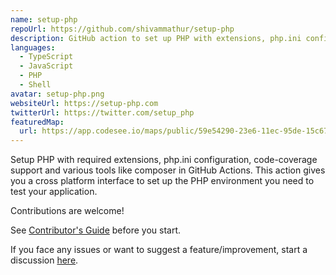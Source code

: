 ```yaml
---
name: setup-php
repoUrl: https://github.com/shivammathur/setup-php
description: GitHub action to set up PHP with extensions, php.ini configuration, coverage drivers, and various tools.
languages:
  - TypeScript
  - JavaScript
  - PHP
  - Shell
avatar: setup-php.png
websiteUrl: https://setup-php.com
twitterUrl: https://twitter.com/setup_php
featuredMap:
  url: https://app.codesee.io/maps/public/59e54290-23e6-11ec-95de-15c6708e23a1
---
```


<Overview>

Setup PHP with required extensions, php.ini configuration, code-coverage support and various tools like composer in GitHub Actions. This action gives you a cross platform interface to set up the PHP environment you need to test your application.

</Overview>

<Contributing>

Contributions are welcome!

See [Contributor's Guide](https://github.com/shivammathur/setup-php/blob/master/.github/CONTRIBUTING.md) before you start.

If you face any issues or want to suggest a feature/improvement, start a discussion [here](https://github.com/shivammathur/setup-php/discussions).

</Contributing>
